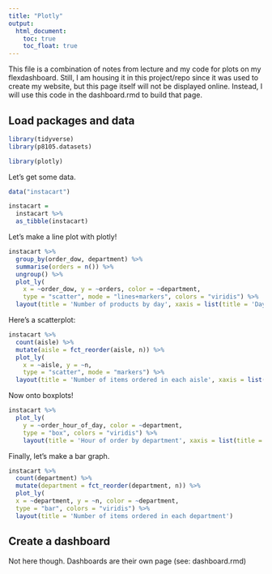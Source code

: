 ```yaml
---
title: "Plotly"
output: 
  html_document:
    toc: true
    toc_float: true
---
```


This file is a combination of notes from lecture and my code for plots on my flexdashboard. Still, I am housing it in this project/repo since it was used to create my website, but this page itself will not be displayed online. Instead, I will use this code in the dashboard.rmd to build that page.

## Load packages and data

```r
library(tidyverse)
library(p8105.datasets)

library(plotly)
```

Let's get some data.

```r
data("instacart")

instacart = 
  instacart %>% 
  as_tibble(instacart)
```

Let's make a line plot with plotly!

```r
instacart %>%
  group_by(order_dow, department) %>% 
  summarise(orders = n()) %>%
  ungroup() %>%
  plot_ly(
    x = ~order_dow, y = ~orders, color = ~department,
    type = "scatter", mode = "lines+markers", colors = "viridis") %>%
  layout(title = 'Number of products by day', xaxis = list(title = 'Day of the week'))
```

Here's a scatterplot:

```r
instacart %>% 
  count(aisle) %>%
  mutate(aisle = fct_reorder(aisle, n)) %>% 
  plot_ly(
    x = ~aisle, y = ~n,
    type = "scatter", mode = "markers") %>%
  layout(title = 'Number of items ordered in each aisle', xaxis = list(title = 'Aisle'), colors = "viridis")
```

Now onto boxplots!

```r
instacart %>%
  plot_ly(
    y = ~order_hour_of_day, color = ~department,
    type = "box", colors = "viridis") %>%
    layout(title = 'Hour of order by department', xaxis = list(title = 'Department'), yaxis = list(title = 'Order hour of day'))
```

Finally, let's make a bar graph.
 
```r
instacart %>% 
  count(department) %>% 
  mutate(department = fct_reorder(department, n)) %>% 
  plot_ly(
  x = ~department, y = ~n, color = ~department,
  type = "bar", colors = "viridis") %>%
  layout(title = 'Number of items ordered in each department')
```

## Create a dashboard

Not here though. Dashboards are their own page (see: dashboard.rmd)
